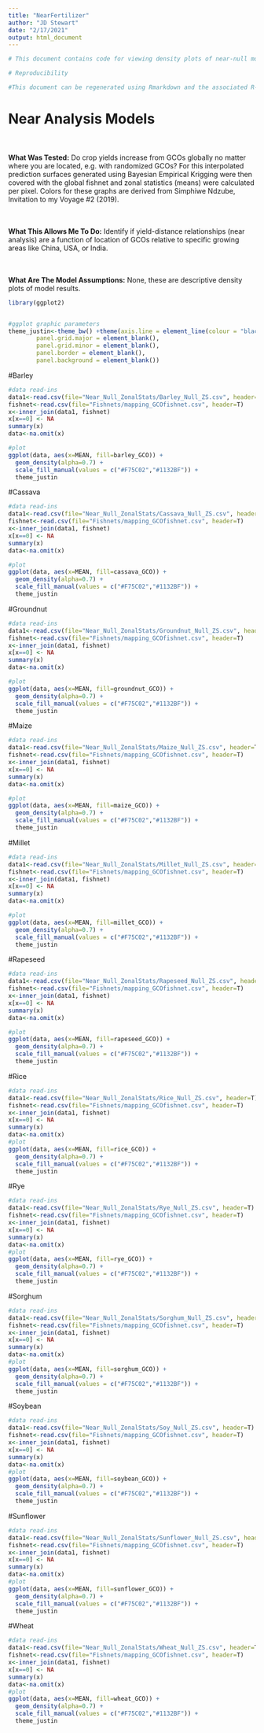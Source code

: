 ```yaml
---
title: "NearFertilizer"
author: "JD Stewart"
date: "2/17/2021"
output: html_document
---
```


```r

# This document contains code for viewing density plots of near-null model results by pixels inside/outside GCO. 

# Reproducibility

#This document can be regenerated using Rmarkdown and the associated R-script (Analyses_Figures.R). This R-script, in combination with the supplementary data files (available online at github.com/thecrobe) also allows for full reproducibility of all the the figures and analyses conducted in R. All other analyses are conducted in ArcMap by ESRI. 
```

# Near Analysis Models 

<div class = "col-md-4">
<br><br> **What Was Tested:** Do crop yields increase from GCOs globally no matter where you are located, e.g. with randomized GCOs? For this interpolated prediction surfaces generated using Bayesian Empirical Krigging were then covered with the global fishnet and zonal statistics (means) were calculated per pixel. Colors for these graphs are derived from Simphiwe Ndzube, Invitation to my Voyage #2 (2019). 
</div>

<div class = "col-md-4">
<br><br> **What This Allows Me To Do:** Identify if yield-distance relationships (near analysis) are a function of location of GCOs relative to specific growing areas like China, USA, or India.
</div>

<div class = "col-md-4">
<br><br> **What Are The Model Assumptions:** None, these are descriptive density plots of model results. 
</div>


```r
library(ggplot2)


#ggplot graphic parameters
theme_justin<-theme_bw() +theme(axis.line = element_line(colour = "black"),
        panel.grid.major = element_blank(),
        panel.grid.minor = element_blank(),
        panel.border = element_blank(),
        panel.background = element_blank())

```

#Barley
```r

#data read-ins
data1<-read.csv(file="Near_Null_ZonalStats/Barley_Null_ZS.csv", header=T)
fishnet<-read.csv(file="Fishnets/mapping_GCOfishnet.csv", header=T)
x<-inner_join(data1, fishnet)
x[x==0] <- NA
summary(x)
data<-na.omit(x)

#plot
ggplot(data, aes(x=MEAN, fill=barley_GCO)) +
  geom_density(alpha=0.7) + 
  scale_fill_manual(values = c("#F75C02","#1132BF")) +
  theme_justin
```

#Cassava
```r

#data read-ins
data1<-read.csv(file="Near_Null_ZonalStats/Cassava_Null_ZS.csv", header=T)
fishnet<-read.csv(file="Fishnets/mapping_GCOfishnet.csv", header=T)
x<-inner_join(data1, fishnet)
x[x==0] <- NA
summary(x)
data<-na.omit(x)

#plot
ggplot(data, aes(x=MEAN, fill=cassava_GCO)) +
  geom_density(alpha=0.7) + 
  scale_fill_manual(values = c("#F75C02","#1132BF")) +
  theme_justin
```

#Groundnut
```r

#data read-ins
data1<-read.csv(file="Near_Null_ZonalStats/Groundnut_Null_ZS.csv", header=T)
fishnet<-read.csv(file="Fishnets/mapping_GCOfishnet.csv", header=T)
x<-inner_join(data1, fishnet)
x[x==0] <- NA
summary(x)
data<-na.omit(x)

#plot
ggplot(data, aes(x=MEAN, fill=groundnut_GCO)) +
  geom_density(alpha=0.7) + 
  scale_fill_manual(values = c("#F75C02","#1132BF")) +
  theme_justin
```

#Maize
```r

#data read-ins
data1<-read.csv(file="Near_Null_ZonalStats/Maize_Null_ZS.csv", header=T)
fishnet<-read.csv(file="Fishnets/mapping_GCOfishnet.csv", header=T)
x<-inner_join(data1, fishnet)
x[x==0] <- NA
summary(x)
data<-na.omit(x)

#plot
ggplot(data, aes(x=MEAN, fill=maize_GCO)) +
  geom_density(alpha=0.7) + 
  scale_fill_manual(values = c("#F75C02","#1132BF")) +
  theme_justin
```
#Millet
```r

#data read-ins
data1<-read.csv(file="Near_Null_ZonalStats/Millet_Null_ZS.csv", header=T)
fishnet<-read.csv(file="Fishnets/mapping_GCOfishnet.csv", header=T)
x<-inner_join(data1, fishnet)
x[x==0] <- NA
summary(x)
data<-na.omit(x)

#plot
ggplot(data, aes(x=MEAN, fill=millet_GCO)) +
  geom_density(alpha=0.7) + 
  scale_fill_manual(values = c("#F75C02","#1132BF")) +
  theme_justin
```

#Rapeseed
```r

#data read-ins
data1<-read.csv(file="Near_Null_ZonalStats/Rapeseed_Null_ZS.csv", header=T)
fishnet<-read.csv(file="Fishnets/mapping_GCOfishnet.csv", header=T)
x<-inner_join(data1, fishnet)
x[x==0] <- NA
summary(x)
data<-na.omit(x)

#plot
ggplot(data, aes(x=MEAN, fill=rapeseed_GCO)) +
  geom_density(alpha=0.7) + 
  scale_fill_manual(values = c("#F75C02","#1132BF")) +
  theme_justin
```

#Rice
```r

#data read-ins
data1<-read.csv(file="Near_Null_ZonalStats/Rice_Null_ZS.csv", header=T)
fishnet<-read.csv(file="Fishnets/mapping_GCOfishnet.csv", header=T)
x<-inner_join(data1, fishnet)
x[x==0] <- NA
summary(x)
data<-na.omit(x)
#plot
ggplot(data, aes(x=MEAN, fill=rice_GCO)) +
  geom_density(alpha=0.7) + 
  scale_fill_manual(values = c("#F75C02","#1132BF")) +
  theme_justin
```

#Rye
```r

#data read-ins
data1<-read.csv(file="Near_Null_ZonalStats/Rye_Null_ZS.csv", header=T)
fishnet<-read.csv(file="Fishnets/mapping_GCOfishnet.csv", header=T)
x<-inner_join(data1, fishnet)
x[x==0] <- NA
summary(x)
data<-na.omit(x)
#plot
ggplot(data, aes(x=MEAN, fill=rye_GCO)) +
  geom_density(alpha=0.7) + 
  scale_fill_manual(values = c("#F75C02","#1132BF")) +
  theme_justin
```

#Sorghum
```r

#data read-ins
data1<-read.csv(file="Near_Null_ZonalStats/Sorghum_Null_ZS.csv", header=T)
fishnet<-read.csv(file="Fishnets/mapping_GCOfishnet.csv", header=T)
x<-inner_join(data1, fishnet)
x[x==0] <- NA
summary(x)
data<-na.omit(x)
#plot
ggplot(data, aes(x=MEAN, fill=sorghum_GCO)) +
  geom_density(alpha=0.7) + 
  scale_fill_manual(values = c("#F75C02","#1132BF")) +
  theme_justin
```

#Soybean
```r

#data read-ins
data1<-read.csv(file="Near_Null_ZonalStats/Soy_Null_ZS.csv", header=T)
fishnet<-read.csv(file="Fishnets/mapping_GCOfishnet.csv", header=T)
x<-inner_join(data1, fishnet)
x[x==0] <- NA
summary(x)
data<-na.omit(x)
#plot
ggplot(data, aes(x=MEAN, fill=soybean_GCO)) +
  geom_density(alpha=0.7) + 
  scale_fill_manual(values = c("#F75C02","#1132BF")) +
  theme_justin
```

#Sunflower
```r

#data read-ins
data1<-read.csv(file="Near_Null_ZonalStats/Sunflower_Null_ZS.csv", header=T)
fishnet<-read.csv(file="Fishnets/mapping_GCOfishnet.csv", header=T)
x<-inner_join(data1, fishnet)
x[x==0] <- NA
summary(x)
data<-na.omit(x)
#plot
ggplot(data, aes(x=MEAN, fill=sunflower_GCO)) +
  geom_density(alpha=0.7) + 
  scale_fill_manual(values = c("#F75C02","#1132BF")) +
  theme_justin
```

#Wheat
```r

#data read-ins
data1<-read.csv(file="Near_Null_ZonalStats/Wheat_Null_ZS.csv", header=T)
fishnet<-read.csv(file="Fishnets/mapping_GCOfishnet.csv", header=T)
x<-inner_join(data1, fishnet)
x[x==0] <- NA
summary(x)
data<-na.omit(x)
#plot
ggplot(data, aes(x=MEAN, fill=wheat_GCO)) +
  geom_density(alpha=0.7) + 
  scale_fill_manual(values = c("#F75C02","#1132BF")) +
  theme_justin
```